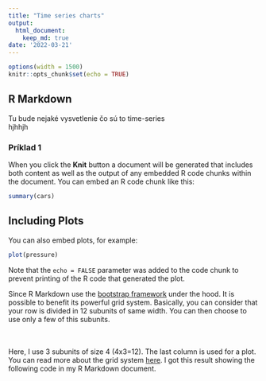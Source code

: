 ```yaml
---
title: "Time series charts"
output: 
  html_document:
    keep_md: true
date: '2022-03-21'
---
```


```r
options(width = 1500)
knitr::opts_chunk$set(echo = TRUE)
```

## R Markdown

Tu bude nejaké vysvetlenie čo sú to time-series \
hjhhjh

### Príklad 1

When you click the **Knit** button a document will be generated that includes both content as well as the output of any embedded R code chunks within the document. You can embed an R code chunk like this:

```r
summary(cars)
```

## Including Plots

You can also embed plots, for example:

```r
plot(pressure)
```

Note that the `echo = FALSE` parameter was added to the code chunk to prevent printing of the R code that generated the plot.

<div class = "row">

::: col-md-6
<p>

Since R Markdown use the [bootstrap framework](https://getbootstrap.com/docs/4.0/layout/grid/) under the hood. It is possible to benefit its powerful grid system. Basically, you can consider that your row is divided in 12 subunits of same width. You can then choose to use only a few of this subunits.

</p>
:::

::: col-md-6
<br><br>Here, I use 3 subunits of size 4 (4x3=12). The last column is used for a plot. You can read more about the grid system [here](bootstrap%20grid%20system). I got this result showing the following code in my R Markdown document.
:::
